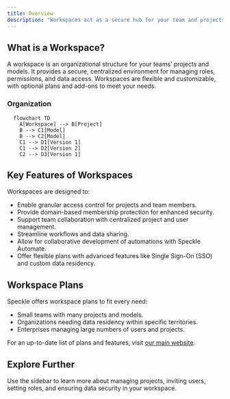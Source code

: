 ```yaml
---
title: Overview  
description: "Workspaces act as a secure hub for your team and projects using Speckle."
---
```


## What is a Workspace?

A workspace is an organizational structure for your teams’ projects and models.
It provides a secure, centralized environment for managing roles, permissions, and data access.
Workspaces are flexible and customizable, with optional plans and add-ons to meet your needs.

### Organization

```mermaid
  flowchart TD
    A[Workspace] --> B[Project]
    B --> C1[Model]
    B --> C2[Model]
    C1 --> D1[Version 1]
    C1 --> D2[Version 2]
    C2 --> D3[Version 1]
```

## Key Features of Workspaces

Workspaces are designed to:

- Enable granular access control for projects and team members.
- Provide domain-based membership protection for enhanced security.
- Support team collaboration with centralized project and user management.
- Streamline workflows and data sharing.
- Allow for collaborative development of automations with Speckle Automate.
- Offer flexible plans with advanced features like Single Sign-On (SSO) and custom data residency.

## Workspace Plans

Speckle offers workspace plans to fit every need:

- Small teams with many projects and models.
- Organizations needing data residency within specific territories.
- Enterprises managing large numbers of users and projects.

For an up-to-date list of plans and features, visit [our main website](https://www.speckle.systems/pricing).


## Explore Further
Use the sidebar to learn more about managing projects, inviting users, setting roles, 
and ensuring data security in your workspace.


